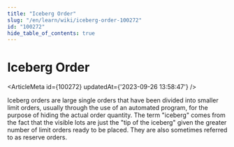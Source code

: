 ```yaml
---
title: "Iceberg Order"
slug: "/en/learn/wiki/iceberg-order-100272"
id: "100272"
hide_table_of_contents: true
---
```



# Iceberg Order

<ArticleMeta id={100272} updatedAt={'2023-09-26 13:58:47'} />
<div className='border-solid border-b border-t-0 my-4 border-[var(--ifm-color-gray-300)]' />

Iceberg orders are large single orders that have been divided into smaller limit orders, usually through the use of an automated program, for the purpose of hiding the actual order quantity. The term "iceberg" comes from the fact that the visible lots are just the "tip of the iceberg" given the greater number of limit orders ready to be placed. They are also sometimes referred to as reserve orders.
